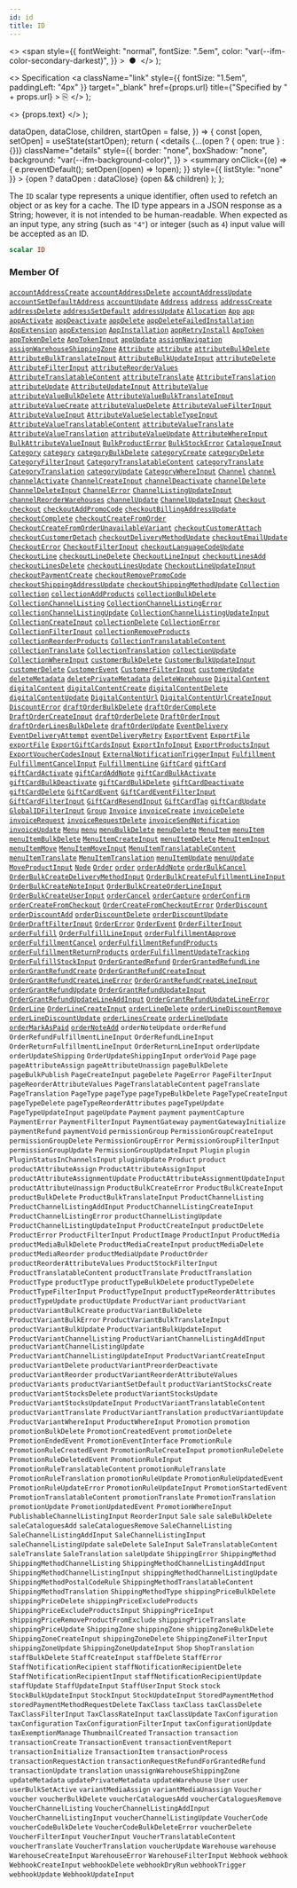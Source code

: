 ```yaml
---
id: id
title: ID
---
```


  <>
    <span
      style={{
        fontWeight: "normal",
        fontSize: ".5em",
        color: "var(--ifm-color-secondary-darkest)",
      }}
    >
      &nbsp;●&nbsp;
    </span>
  </>
);

  <>
    Specification
    <a
      className="link"
      style={{ fontSize: "1.5em", paddingLeft: "4px" }}
      target="\_blank"
      href={props.url}
      title={"Specified by " + props.url}
    >
      ⎘
    </a>
  </>
);

  <>
    <span className={props.class}>{props.text}</span>
  </>
);


  dataOpen,
  dataClose,
  children,
  startOpen = false,
}) => {
  const [open, setOpen] = useState(startOpen);
  return (
    <details
      {...(open ? { open: true } : {})}
      className="details"
      style={{
        border: "none",
        boxShadow: "none",
        background: "var(--ifm-background-color)",
      }}
    >
      <summary
        onClick={(e) => {
          e.preventDefault();
          setOpen((open) => !open);
        }}
        style={{ listStyle: "none" }}
      >
        {open ? dataOpen : dataClose}
      </summary>
      {open && children}
    </details>
  );
};

The `ID` scalar type represents a unique identifier, often used to refetch an object or as key for a cache. The ID type appears in a JSON response as a String; however, it is not intended to be human-readable. When expected as an input type, any string (such as `"4"`) or integer (such as `4`) input value will be accepted as an ID.

```graphql
scalar ID
```

### Member Of

[`accountAddressCreate`](../../../api-reference/users/mutations/account-address-create) <Badge class="badge badge--secondary" text="mutation"/><Bullet />[`accountAddressDelete`](../../../api-reference/users/mutations/account-address-delete) <Badge class="badge badge--secondary" text="mutation"/><Bullet />[`accountAddressUpdate`](../../../api-reference/users/mutations/account-address-update) <Badge class="badge badge--secondary" text="mutation"/><Bullet />[`accountSetDefaultAddress`](../../../api-reference/users/mutations/account-set-default-address) <Badge class="badge badge--secondary" text="mutation"/><Bullet />[`accountUpdate`](../../../api-reference/users/mutations/account-update) <Badge class="badge badge--secondary" text="mutation"/><Bullet />[`Address`](../../../api-reference/users/objects/address) <Badge class="badge badge--secondary" text="object"/><Bullet />[`address`](../../../api-reference/users/queries/address) <Badge class="badge badge--secondary" text="query"/><Bullet />[`addressCreate`](../../../api-reference/users/mutations/address-create) <Badge class="badge badge--secondary" text="mutation"/><Bullet />[`addressDelete`](../../../api-reference/users/mutations/address-delete) <Badge class="badge badge--secondary" text="mutation"/><Bullet />[`addressSetDefault`](../../../api-reference/users/mutations/address-set-default) <Badge class="badge badge--secondary" text="mutation"/><Bullet />[`addressUpdate`](../../../api-reference/users/mutations/address-update) <Badge class="badge badge--secondary" text="mutation"/><Bullet />[`Allocation`](../../../api-reference/products/objects/allocation) <Badge class="badge badge--secondary" text="object"/><Bullet />[`App`](../../../api-reference/apps/objects/app) <Badge class="badge badge--secondary" text="object"/><Bullet />[`app`](../../../api-reference/apps/queries/app) <Badge class="badge badge--secondary" text="query"/><Bullet />[`appActivate`](../../../api-reference/apps/mutations/app-activate) <Badge class="badge badge--secondary" text="mutation"/><Bullet />[`appDeactivate`](../../../api-reference/apps/mutations/app-deactivate) <Badge class="badge badge--secondary" text="mutation"/><Bullet />[`appDelete`](../../../api-reference/apps/mutations/app-delete) <Badge class="badge badge--secondary" text="mutation"/><Bullet />[`appDeleteFailedInstallation`](../../../api-reference/apps/mutations/app-delete-failed-installation) <Badge class="badge badge--secondary" text="mutation"/><Bullet />[`AppExtension`](../../../api-reference/apps/objects/app-extension) <Badge class="badge badge--secondary" text="object"/><Bullet />[`appExtension`](../../../api-reference/apps/queries/app-extension) <Badge class="badge badge--secondary" text="query"/><Bullet />[`AppInstallation`](../../../api-reference/apps/objects/app-installation) <Badge class="badge badge--secondary" text="object"/><Bullet />[`appRetryInstall`](../../../api-reference/apps/mutations/app-retry-install) <Badge class="badge badge--secondary" text="mutation"/><Bullet />[`AppToken`](../../../api-reference/apps/objects/app-token) <Badge class="badge badge--secondary" text="object"/><Bullet />[`appTokenDelete`](../../../api-reference/apps/mutations/app-token-delete) <Badge class="badge badge--secondary" text="mutation"/><Bullet />[`AppTokenInput`](../../../api-reference/apps/inputs/app-token-input) <Badge class="badge badge--secondary" text="input"/><Bullet />[`appUpdate`](../../../api-reference/apps/mutations/app-update) <Badge class="badge badge--secondary" text="mutation"/><Bullet />[`assignNavigation`](../../../api-reference/menu/mutations/assign-navigation) <Badge class="badge badge--secondary" text="mutation"/><Bullet />[`assignWarehouseShippingZone`](../../../api-reference/products/mutations/assign-warehouse-shipping-zone) <Badge class="badge badge--secondary" text="mutation"/><Bullet />[`Attribute`](../../../api-reference/attributes/objects/attribute) <Badge class="badge badge--secondary" text="object"/><Bullet />[`attribute`](../../../api-reference/attributes/queries/attribute) <Badge class="badge badge--secondary" text="query"/><Bullet />[`attributeBulkDelete`](../../../api-reference/attributes/mutations/attribute-bulk-delete) <Badge class="badge badge--secondary" text="mutation"/><Bullet />[`AttributeBulkTranslateInput`](../../../api-reference/attributes/inputs/attribute-bulk-translate-input) <Badge class="badge badge--secondary" text="input"/><Bullet />[`AttributeBulkUpdateInput`](../../../api-reference/attributes/inputs/attribute-bulk-update-input) <Badge class="badge badge--secondary" text="input"/><Bullet />[`attributeDelete`](../../../api-reference/attributes/mutations/attribute-delete) <Badge class="badge badge--secondary" text="mutation"/><Bullet />[`AttributeFilterInput`](../../../api-reference/attributes/inputs/attribute-filter-input) <Badge class="badge badge--secondary" text="input"/><Bullet />[`attributeReorderValues`](../../../api-reference/attributes/mutations/attribute-reorder-values) <Badge class="badge badge--secondary" text="mutation"/><Bullet />[`AttributeTranslatableContent`](../../../api-reference/attributes/objects/attribute-translatable-content) <Badge class="badge badge--secondary" text="object"/><Bullet />[`attributeTranslate`](../../../api-reference/attributes/mutations/attribute-translate) <Badge class="badge badge--secondary" text="mutation"/><Bullet />[`AttributeTranslation`](../../../api-reference/attributes/objects/attribute-translation) <Badge class="badge badge--secondary" text="object"/><Bullet />[`attributeUpdate`](../../../api-reference/attributes/mutations/attribute-update) <Badge class="badge badge--secondary" text="mutation"/><Bullet />[`AttributeUpdateInput`](../../../api-reference/attributes/inputs/attribute-update-input) <Badge class="badge badge--secondary" text="input"/><Bullet />[`AttributeValue`](../../../api-reference/attributes/objects/attribute-value) <Badge class="badge badge--secondary" text="object"/><Bullet />[`attributeValueBulkDelete`](../../../api-reference/attributes/mutations/attribute-value-bulk-delete) <Badge class="badge badge--secondary" text="mutation"/><Bullet />[`AttributeValueBulkTranslateInput`](../../../api-reference/attributes/inputs/attribute-value-bulk-translate-input) <Badge class="badge badge--secondary" text="input"/><Bullet />[`attributeValueCreate`](../../../api-reference/attributes/mutations/attribute-value-create) <Badge class="badge badge--secondary" text="mutation"/><Bullet />[`attributeValueDelete`](../../../api-reference/attributes/mutations/attribute-value-delete) <Badge class="badge badge--secondary" text="mutation"/><Bullet />[`AttributeValueFilterInput`](../../../api-reference/attributes/inputs/attribute-value-filter-input) <Badge class="badge badge--secondary" text="input"/><Bullet />[`AttributeValueInput`](../../../api-reference/attributes/inputs/attribute-value-input) <Badge class="badge badge--secondary" text="input"/><Bullet />[`AttributeValueSelectableTypeInput`](../../../api-reference/attributes/inputs/attribute-value-selectable-type-input) <Badge class="badge badge--secondary" text="input"/><Bullet />[`AttributeValueTranslatableContent`](../../../api-reference/attributes/objects/attribute-value-translatable-content) <Badge class="badge badge--secondary" text="object"/><Bullet />[`attributeValueTranslate`](../../../api-reference/attributes/mutations/attribute-value-translate) <Badge class="badge badge--secondary" text="mutation"/><Bullet />[`AttributeValueTranslation`](../../../api-reference/attributes/objects/attribute-value-translation) <Badge class="badge badge--secondary" text="object"/><Bullet />[`attributeValueUpdate`](../../../api-reference/attributes/mutations/attribute-value-update) <Badge class="badge badge--secondary" text="mutation"/><Bullet />[`AttributeWhereInput`](../../../api-reference/attributes/inputs/attribute-where-input) <Badge class="badge badge--secondary" text="input"/><Bullet />[`BulkAttributeValueInput`](../../../api-reference/products/inputs/bulk-attribute-value-input) <Badge class="badge badge--secondary" text="input"/><Bullet />[`BulkProductError`](../../../api-reference/products/objects/bulk-product-error) <Badge class="badge badge--secondary" text="object"/><Bullet />[`BulkStockError`](../../../api-reference/products/objects/bulk-stock-error) <Badge class="badge badge--secondary" text="object"/><Bullet />[`CatalogueInput`](../../../api-reference/discounts/inputs/catalogue-input) <Badge class="badge badge--secondary" text="input"/><Bullet />[`Category`](../../../api-reference/products/objects/category) <Badge class="badge badge--secondary" text="object"/><Bullet />[`category`](../../../api-reference/products/queries/category) <Badge class="badge badge--secondary" text="query"/><Bullet />[`categoryBulkDelete`](../../../api-reference/products/mutations/category-bulk-delete) <Badge class="badge badge--secondary" text="mutation"/><Bullet />[`categoryCreate`](../../../api-reference/products/mutations/category-create) <Badge class="badge badge--secondary" text="mutation"/><Bullet />[`categoryDelete`](../../../api-reference/products/mutations/category-delete) <Badge class="badge badge--secondary" text="mutation"/><Bullet />[`CategoryFilterInput`](../../../api-reference/products/inputs/category-filter-input) <Badge class="badge badge--secondary" text="input"/><Bullet />[`CategoryTranslatableContent`](../../../api-reference/products/objects/category-translatable-content) <Badge class="badge badge--secondary" text="object"/><Bullet />[`categoryTranslate`](../../../api-reference/products/mutations/category-translate) <Badge class="badge badge--secondary" text="mutation"/><Bullet />[`CategoryTranslation`](../../../api-reference/products/objects/category-translation) <Badge class="badge badge--secondary" text="object"/><Bullet />[`categoryUpdate`](../../../api-reference/products/mutations/category-update) <Badge class="badge badge--secondary" text="mutation"/><Bullet />[`CategoryWhereInput`](../../../api-reference/products/inputs/category-where-input) <Badge class="badge badge--secondary" text="input"/><Bullet />[`Channel`](../../../api-reference/channels/objects/channel) <Badge class="badge badge--secondary" text="object"/><Bullet />[`channel`](../../../api-reference/channels/queries/channel) <Badge class="badge badge--secondary" text="query"/><Bullet />[`channelActivate`](../../../api-reference/channels/mutations/channel-activate) <Badge class="badge badge--secondary" text="mutation"/><Bullet />[`ChannelCreateInput`](../../../api-reference/channels/inputs/channel-create-input) <Badge class="badge badge--secondary" text="input"/><Bullet />[`channelDeactivate`](../../../api-reference/channels/mutations/channel-deactivate) <Badge class="badge badge--secondary" text="mutation"/><Bullet />[`channelDelete`](../../../api-reference/channels/mutations/channel-delete) <Badge class="badge badge--secondary" text="mutation"/><Bullet />[`ChannelDeleteInput`](../../../api-reference/channels/inputs/channel-delete-input) <Badge class="badge badge--secondary" text="input"/><Bullet />[`ChannelError`](../../../api-reference/channels/objects/channel-error) <Badge class="badge badge--secondary" text="object"/><Bullet />[`ChannelListingUpdateInput`](../../../api-reference/products/inputs/channel-listing-update-input) <Badge class="badge badge--secondary" text="input"/><Bullet />[`channelReorderWarehouses`](../../../api-reference/channels/mutations/channel-reorder-warehouses) <Badge class="badge badge--secondary" text="mutation"/><Bullet />[`channelUpdate`](../../../api-reference/channels/mutations/channel-update) <Badge class="badge badge--secondary" text="mutation"/><Bullet />[`ChannelUpdateInput`](../../../api-reference/channels/inputs/channel-update-input) <Badge class="badge badge--secondary" text="input"/><Bullet />[`Checkout`](../../../api-reference/checkout/objects/checkout) <Badge class="badge badge--secondary" text="object"/><Bullet />[`checkout`](../../../api-reference/checkout/queries/checkout) <Badge class="badge badge--secondary" text="query"/><Bullet />[`checkoutAddPromoCode`](../../../api-reference/checkout/mutations/checkout-add-promo-code) <Badge class="badge badge--secondary" text="mutation"/><Bullet />[`checkoutBillingAddressUpdate`](../../../api-reference/checkout/mutations/checkout-billing-address-update) <Badge class="badge badge--secondary" text="mutation"/><Bullet />[`checkoutComplete`](../../../api-reference/checkout/mutations/checkout-complete) <Badge class="badge badge--secondary" text="mutation"/><Bullet />[`checkoutCreateFromOrder`](../../../api-reference/checkout/mutations/checkout-create-from-order) <Badge class="badge badge--secondary" text="mutation"/><Bullet />[`CheckoutCreateFromOrderUnavailableVariant`](../../../api-reference/checkout/objects/checkout-create-from-order-unavailable-variant) <Badge class="badge badge--secondary" text="object"/><Bullet />[`checkoutCustomerAttach`](../../../api-reference/checkout/mutations/checkout-customer-attach) <Badge class="badge badge--secondary" text="mutation"/><Bullet />[`checkoutCustomerDetach`](../../../api-reference/checkout/mutations/checkout-customer-detach) <Badge class="badge badge--secondary" text="mutation"/><Bullet />[`checkoutDeliveryMethodUpdate`](../../../api-reference/checkout/mutations/checkout-delivery-method-update) <Badge class="badge badge--secondary" text="mutation"/><Bullet />[`checkoutEmailUpdate`](../../../api-reference/checkout/mutations/checkout-email-update) <Badge class="badge badge--secondary" text="mutation"/><Bullet />[`CheckoutError`](../../../api-reference/checkout/objects/checkout-error) <Badge class="badge badge--secondary" text="object"/><Bullet />[`CheckoutFilterInput`](../../../api-reference/checkout/inputs/checkout-filter-input) <Badge class="badge badge--secondary" text="input"/><Bullet />[`checkoutLanguageCodeUpdate`](../../../api-reference/checkout/mutations/checkout-language-code-update) <Badge class="badge badge--secondary" text="mutation"/><Bullet />[`CheckoutLine`](../../../api-reference/checkout/objects/checkout-line) <Badge class="badge badge--secondary" text="object"/><Bullet />[`checkoutLineDelete`](../../../api-reference/checkout/mutations/checkout-line-delete) <Badge class="badge badge--secondary" text="mutation"/><Bullet />[`CheckoutLineInput`](../../../api-reference/checkout/inputs/checkout-line-input) <Badge class="badge badge--secondary" text="input"/><Bullet />[`checkoutLinesAdd`](../../../api-reference/checkout/mutations/checkout-lines-add) <Badge class="badge badge--secondary" text="mutation"/><Bullet />[`checkoutLinesDelete`](../../../api-reference/checkout/mutations/checkout-lines-delete) <Badge class="badge badge--secondary" text="mutation"/><Bullet />[`checkoutLinesUpdate`](../../../api-reference/checkout/mutations/checkout-lines-update) <Badge class="badge badge--secondary" text="mutation"/><Bullet />[`CheckoutLineUpdateInput`](../../../api-reference/checkout/inputs/checkout-line-update-input) <Badge class="badge badge--secondary" text="input"/><Bullet />[`checkoutPaymentCreate`](../../../api-reference/checkout/mutations/checkout-payment-create) <Badge class="badge badge--secondary" text="mutation"/><Bullet />[`checkoutRemovePromoCode`](../../../api-reference/checkout/mutations/checkout-remove-promo-code) <Badge class="badge badge--secondary" text="mutation"/><Bullet />[`checkoutShippingAddressUpdate`](../../../api-reference/checkout/mutations/checkout-shipping-address-update) <Badge class="badge badge--secondary" text="mutation"/><Bullet />[`checkoutShippingMethodUpdate`](../../../api-reference/checkout/mutations/checkout-shipping-method-update) <Badge class="badge badge--secondary" text="mutation"/><Bullet />[`Collection`](../../../api-reference/products/objects/collection) <Badge class="badge badge--secondary" text="object"/><Bullet />[`collection`](../../../api-reference/products/queries/collection) <Badge class="badge badge--secondary" text="query"/><Bullet />[`collectionAddProducts`](../../../api-reference/products/mutations/collection-add-products) <Badge class="badge badge--secondary" text="mutation"/><Bullet />[`collectionBulkDelete`](../../../api-reference/products/mutations/collection-bulk-delete) <Badge class="badge badge--secondary" text="mutation"/><Bullet />[`CollectionChannelListing`](../../../api-reference/products/objects/collection-channel-listing) <Badge class="badge badge--secondary" text="object"/><Bullet />[`CollectionChannelListingError`](../../../api-reference/products/objects/collection-channel-listing-error) <Badge class="badge badge--secondary" text="object"/><Bullet />[`collectionChannelListingUpdate`](../../../api-reference/products/mutations/collection-channel-listing-update) <Badge class="badge badge--secondary" text="mutation"/><Bullet />[`CollectionChannelListingUpdateInput`](../../../api-reference/products/inputs/collection-channel-listing-update-input) <Badge class="badge badge--secondary" text="input"/><Bullet />[`CollectionCreateInput`](../../../api-reference/products/inputs/collection-create-input) <Badge class="badge badge--secondary" text="input"/><Bullet />[`collectionDelete`](../../../api-reference/products/mutations/collection-delete) <Badge class="badge badge--secondary" text="mutation"/><Bullet />[`CollectionError`](../../../api-reference/products/objects/collection-error) <Badge class="badge badge--secondary" text="object"/><Bullet />[`CollectionFilterInput`](../../../api-reference/products/inputs/collection-filter-input) <Badge class="badge badge--secondary" text="input"/><Bullet />[`collectionRemoveProducts`](../../../api-reference/products/mutations/collection-remove-products) <Badge class="badge badge--secondary" text="mutation"/><Bullet />[`collectionReorderProducts`](../../../api-reference/products/mutations/collection-reorder-products) <Badge class="badge badge--secondary" text="mutation"/><Bullet />[`CollectionTranslatableContent`](../../../api-reference/products/objects/collection-translatable-content) <Badge class="badge badge--secondary" text="object"/><Bullet />[`collectionTranslate`](../../../api-reference/products/mutations/collection-translate) <Badge class="badge badge--secondary" text="mutation"/><Bullet />[`CollectionTranslation`](../../../api-reference/products/objects/collection-translation) <Badge class="badge badge--secondary" text="object"/><Bullet />[`collectionUpdate`](../../../api-reference/products/mutations/collection-update) <Badge class="badge badge--secondary" text="mutation"/><Bullet />[`CollectionWhereInput`](../../../api-reference/products/inputs/collection-where-input) <Badge class="badge badge--secondary" text="input"/><Bullet />[`customerBulkDelete`](../../../api-reference/users/mutations/customer-bulk-delete) <Badge class="badge badge--secondary" text="mutation"/><Bullet />[`CustomerBulkUpdateInput`](../../../api-reference/users/inputs/customer-bulk-update-input) <Badge class="badge badge--secondary" text="input"/><Bullet />[`customerDelete`](../../../api-reference/users/mutations/customer-delete) <Badge class="badge badge--secondary" text="mutation"/><Bullet />[`CustomerEvent`](../../../api-reference/users/objects/customer-event) <Badge class="badge badge--secondary" text="object"/><Bullet />[`CustomerFilterInput`](../../../api-reference/users/inputs/customer-filter-input) <Badge class="badge badge--secondary" text="input"/><Bullet />[`customerUpdate`](../../../api-reference/users/mutations/customer-update) <Badge class="badge badge--secondary" text="mutation"/><Bullet />[`deleteMetadata`](../../../api-reference/miscellaneous/mutations/delete-metadata) <Badge class="badge badge--secondary" text="mutation"/><Bullet />[`deletePrivateMetadata`](../../../api-reference/miscellaneous/mutations/delete-private-metadata) <Badge class="badge badge--secondary" text="mutation"/><Bullet />[`deleteWarehouse`](../../../api-reference/products/mutations/delete-warehouse) <Badge class="badge badge--secondary" text="mutation"/><Bullet />[`DigitalContent`](../../../api-reference/products/objects/digital-content) <Badge class="badge badge--secondary" text="object"/><Bullet />[`digitalContent`](../../../api-reference/products/queries/digital-content) <Badge class="badge badge--secondary" text="query"/><Bullet />[`digitalContentCreate`](../../../api-reference/products/mutations/digital-content-create) <Badge class="badge badge--secondary" text="mutation"/><Bullet />[`digitalContentDelete`](../../../api-reference/products/mutations/digital-content-delete) <Badge class="badge badge--secondary" text="mutation"/><Bullet />[`digitalContentUpdate`](../../../api-reference/products/mutations/digital-content-update) <Badge class="badge badge--secondary" text="mutation"/><Bullet />[`DigitalContentUrl`](../../../api-reference/products/objects/digital-content-url) <Badge class="badge badge--secondary" text="object"/><Bullet />[`DigitalContentUrlCreateInput`](../../../api-reference/products/inputs/digital-content-url-create-input) <Badge class="badge badge--secondary" text="input"/><Bullet />[`DiscountError`](../../../api-reference/discounts/objects/discount-error) <Badge class="badge badge--secondary" text="object"/><Bullet />[`draftOrderBulkDelete`](../../../api-reference/orders/mutations/draft-order-bulk-delete) <Badge class="badge badge--secondary" text="mutation"/><Bullet />[`draftOrderComplete`](../../../api-reference/orders/mutations/draft-order-complete) <Badge class="badge badge--secondary" text="mutation"/><Bullet />[`DraftOrderCreateInput`](../../../api-reference/orders/inputs/draft-order-create-input) <Badge class="badge badge--secondary" text="input"/><Bullet />[`draftOrderDelete`](../../../api-reference/orders/mutations/draft-order-delete) <Badge class="badge badge--secondary" text="mutation"/><Bullet />[`DraftOrderInput`](../../../api-reference/orders/inputs/draft-order-input) <Badge class="badge badge--secondary" text="input"/><Bullet />[`draftOrderLinesBulkDelete`](../../../api-reference/orders/mutations/draft-order-lines-bulk-delete) <Badge class="badge badge--secondary" text="mutation"/><Bullet />[`draftOrderUpdate`](../../../api-reference/orders/mutations/draft-order-update) <Badge class="badge badge--secondary" text="mutation"/><Bullet />[`EventDelivery`](../../../api-reference/miscellaneous/objects/event-delivery) <Badge class="badge badge--secondary" text="object"/><Bullet />[`EventDeliveryAttempt`](../../../api-reference/webhooks/objects/event-delivery-attempt) <Badge class="badge badge--secondary" text="object"/><Bullet />[`eventDeliveryRetry`](../../../api-reference/webhooks/mutations/event-delivery-retry) <Badge class="badge badge--secondary" text="mutation"/><Bullet />[`ExportEvent`](../../../api-reference/miscellaneous/objects/export-event) <Badge class="badge badge--secondary" text="object"/><Bullet />[`ExportFile`](../../../api-reference/miscellaneous/objects/export-file) <Badge class="badge badge--secondary" text="object"/><Bullet />[`exportFile`](../../../api-reference/miscellaneous/queries/export-file) <Badge class="badge badge--secondary" text="query"/><Bullet />[`ExportGiftCardsInput`](../../../api-reference/gift-cards/inputs/export-gift-cards-input) <Badge class="badge badge--secondary" text="input"/><Bullet />[`ExportInfoInput`](../../../api-reference/products/inputs/export-info-input) <Badge class="badge badge--secondary" text="input"/><Bullet />[`ExportProductsInput`](../../../api-reference/products/inputs/export-products-input) <Badge class="badge badge--secondary" text="input"/><Bullet />[`ExportVoucherCodesInput`](../../../api-reference/discounts/inputs/export-voucher-codes-input) <Badge class="badge badge--secondary" text="input"/><Bullet />[`ExternalNotificationTriggerInput`](../../../api-reference/miscellaneous/inputs/external-notification-trigger-input) <Badge class="badge badge--secondary" text="input"/><Bullet />[`Fulfillment`](../../../api-reference/orders/objects/fulfillment) <Badge class="badge badge--secondary" text="object"/><Bullet />[`FulfillmentCancelInput`](../../../api-reference/orders/inputs/fulfillment-cancel-input) <Badge class="badge badge--secondary" text="input"/><Bullet />[`FulfillmentLine`](../../../api-reference/orders/objects/fulfillment-line) <Badge class="badge badge--secondary" text="object"/><Bullet />[`GiftCard`](../../../api-reference/gift-cards/objects/gift-card) <Badge class="badge badge--secondary" text="object"/><Bullet />[`giftCard`](../../../api-reference/gift-cards/queries/gift-card) <Badge class="badge badge--secondary" text="query"/><Bullet />[`giftCardActivate`](../../../api-reference/gift-cards/mutations/gift-card-activate) <Badge class="badge badge--secondary" text="mutation"/><Bullet />[`giftCardAddNote`](../../../api-reference/gift-cards/mutations/gift-card-add-note) <Badge class="badge badge--secondary" text="mutation"/><Bullet />[`giftCardBulkActivate`](../../../api-reference/gift-cards/mutations/gift-card-bulk-activate) <Badge class="badge badge--secondary" text="mutation"/><Bullet />[`giftCardBulkDeactivate`](../../../api-reference/gift-cards/mutations/gift-card-bulk-deactivate) <Badge class="badge badge--secondary" text="mutation"/><Bullet />[`giftCardBulkDelete`](../../../api-reference/gift-cards/mutations/gift-card-bulk-delete) <Badge class="badge badge--secondary" text="mutation"/><Bullet />[`giftCardDeactivate`](../../../api-reference/gift-cards/mutations/gift-card-deactivate) <Badge class="badge badge--secondary" text="mutation"/><Bullet />[`giftCardDelete`](../../../api-reference/gift-cards/mutations/gift-card-delete) <Badge class="badge badge--secondary" text="mutation"/><Bullet />[`GiftCardEvent`](../../../api-reference/gift-cards/objects/gift-card-event) <Badge class="badge badge--secondary" text="object"/><Bullet />[`GiftCardEventFilterInput`](../../../api-reference/gift-cards/inputs/gift-card-event-filter-input) <Badge class="badge badge--secondary" text="input"/><Bullet />[`GiftCardFilterInput`](../../../api-reference/gift-cards/inputs/gift-card-filter-input) <Badge class="badge badge--secondary" text="input"/><Bullet />[`GiftCardResendInput`](../../../api-reference/gift-cards/inputs/gift-card-resend-input) <Badge class="badge badge--secondary" text="input"/><Bullet />[`GiftCardTag`](../../../api-reference/gift-cards/objects/gift-card-tag) <Badge class="badge badge--secondary" text="object"/><Bullet />[`giftCardUpdate`](../../../api-reference/gift-cards/mutations/gift-card-update) <Badge class="badge badge--secondary" text="mutation"/><Bullet />[`GlobalIDFilterInput`](../../../api-reference/miscellaneous/inputs/global-idfilter-input) <Badge class="badge badge--secondary" text="input"/><Bullet />[`Group`](../../../api-reference/users/objects/group) <Badge class="badge badge--secondary" text="object"/><Bullet />[`Invoice`](../../../api-reference/orders/objects/invoice) <Badge class="badge badge--secondary" text="object"/><Bullet />[`invoiceCreate`](../../../api-reference/orders/mutations/invoice-create) <Badge class="badge badge--secondary" text="mutation"/><Bullet />[`invoiceDelete`](../../../api-reference/orders/mutations/invoice-delete) <Badge class="badge badge--secondary" text="mutation"/><Bullet />[`invoiceRequest`](../../../api-reference/orders/mutations/invoice-request) <Badge class="badge badge--secondary" text="mutation"/><Bullet />[`invoiceRequestDelete`](../../../api-reference/orders/mutations/invoice-request-delete) <Badge class="badge badge--secondary" text="mutation"/><Bullet />[`invoiceSendNotification`](../../../api-reference/orders/mutations/invoice-send-notification) <Badge class="badge badge--secondary" text="mutation"/><Bullet />[`invoiceUpdate`](../../../api-reference/orders/mutations/invoice-update) <Badge class="badge badge--secondary" text="mutation"/><Bullet />[`Menu`](../../../api-reference/menu/objects/menu) <Badge class="badge badge--secondary" text="object"/><Bullet />[`menu`](../../../api-reference/menu/queries/menu) <Badge class="badge badge--secondary" text="query"/><Bullet />[`menuBulkDelete`](../../../api-reference/menu/mutations/menu-bulk-delete) <Badge class="badge badge--secondary" text="mutation"/><Bullet />[`menuDelete`](../../../api-reference/menu/mutations/menu-delete) <Badge class="badge badge--secondary" text="mutation"/><Bullet />[`MenuItem`](../../../api-reference/menu/objects/menu-item) <Badge class="badge badge--secondary" text="object"/><Bullet />[`menuItem`](../../../api-reference/menu/queries/menu-item) <Badge class="badge badge--secondary" text="query"/><Bullet />[`menuItemBulkDelete`](../../../api-reference/menu/mutations/menu-item-bulk-delete) <Badge class="badge badge--secondary" text="mutation"/><Bullet />[`MenuItemCreateInput`](../../../api-reference/miscellaneous/inputs/menu-item-create-input) <Badge class="badge badge--secondary" text="input"/><Bullet />[`menuItemDelete`](../../../api-reference/menu/mutations/menu-item-delete) <Badge class="badge badge--secondary" text="mutation"/><Bullet />[`MenuItemInput`](../../../api-reference/miscellaneous/inputs/menu-item-input) <Badge class="badge badge--secondary" text="input"/><Bullet />[`menuItemMove`](../../../api-reference/menu/mutations/menu-item-move) <Badge class="badge badge--secondary" text="mutation"/><Bullet />[`MenuItemMoveInput`](../../../api-reference/miscellaneous/inputs/menu-item-move-input) <Badge class="badge badge--secondary" text="input"/><Bullet />[`MenuItemTranslatableContent`](../../../api-reference/menu/objects/menu-item-translatable-content) <Badge class="badge badge--secondary" text="object"/><Bullet />[`menuItemTranslate`](../../../api-reference/menu/mutations/menu-item-translate) <Badge class="badge badge--secondary" text="mutation"/><Bullet />[`MenuItemTranslation`](../../../api-reference/menu/objects/menu-item-translation) <Badge class="badge badge--secondary" text="object"/><Bullet />[`menuItemUpdate`](../../../api-reference/menu/mutations/menu-item-update) <Badge class="badge badge--secondary" text="mutation"/><Bullet />[`menuUpdate`](../../../api-reference/menu/mutations/menu-update) <Badge class="badge badge--secondary" text="mutation"/><Bullet />[`MoveProductInput`](../../../api-reference/products/inputs/move-product-input) <Badge class="badge badge--secondary" text="input"/><Bullet />[`Node`](../../../api-reference/miscellaneous/interfaces/node) <Badge class="badge badge--secondary" text="interface"/><Bullet />[`Order`](../../../api-reference/orders/objects/order) <Badge class="badge badge--secondary" text="object"/><Bullet />[`order`](../../../api-reference/orders/queries/order) <Badge class="badge badge--secondary" text="query"/><Bullet />[`orderAddNote`](../../../api-reference/orders/mutations/order-add-note) <Badge class="badge badge--secondary" text="mutation"/><Bullet />[`orderBulkCancel`](../../../api-reference/orders/mutations/order-bulk-cancel) <Badge class="badge badge--secondary" text="mutation"/><Bullet />[`OrderBulkCreateDeliveryMethodInput`](../../../api-reference/orders/inputs/order-bulk-create-delivery-method-input) <Badge class="badge badge--secondary" text="input"/><Bullet />[`OrderBulkCreateFulfillmentLineInput`](../../../api-reference/orders/inputs/order-bulk-create-fulfillment-line-input) <Badge class="badge badge--secondary" text="input"/><Bullet />[`OrderBulkCreateNoteInput`](../../../api-reference/orders/inputs/order-bulk-create-note-input) <Badge class="badge badge--secondary" text="input"/><Bullet />[`OrderBulkCreateOrderLineInput`](../../../api-reference/orders/inputs/order-bulk-create-order-line-input) <Badge class="badge badge--secondary" text="input"/><Bullet />[`OrderBulkCreateUserInput`](../../../api-reference/orders/inputs/order-bulk-create-user-input) <Badge class="badge badge--secondary" text="input"/><Bullet />[`orderCancel`](../../../api-reference/orders/mutations/order-cancel) <Badge class="badge badge--secondary" text="mutation"/><Bullet />[`orderCapture`](../../../api-reference/orders/mutations/order-capture) <Badge class="badge badge--secondary" text="mutation"/><Bullet />[`orderConfirm`](../../../api-reference/orders/mutations/order-confirm) <Badge class="badge badge--secondary" text="mutation"/><Bullet />[`orderCreateFromCheckout`](../../../api-reference/orders/mutations/order-create-from-checkout) <Badge class="badge badge--secondary" text="mutation"/><Bullet />[`OrderCreateFromCheckoutError`](../../../api-reference/orders/objects/order-create-from-checkout-error) <Badge class="badge badge--secondary" text="object"/><Bullet />[`OrderDiscount`](../../../api-reference/discounts/objects/order-discount) <Badge class="badge badge--secondary" text="object"/><Bullet />[`orderDiscountAdd`](../../../api-reference/orders/mutations/order-discount-add) <Badge class="badge badge--secondary" text="mutation"/><Bullet />[`orderDiscountDelete`](../../../api-reference/orders/mutations/order-discount-delete) <Badge class="badge badge--secondary" text="mutation"/><Bullet />[`orderDiscountUpdate`](../../../api-reference/orders/mutations/order-discount-update) <Badge class="badge badge--secondary" text="mutation"/><Bullet />[`OrderDraftFilterInput`](../../../api-reference/orders/inputs/order-draft-filter-input) <Badge class="badge badge--secondary" text="input"/><Bullet />[`OrderError`](../../../api-reference/orders/objects/order-error) <Badge class="badge badge--secondary" text="object"/><Bullet />[`OrderEvent`](../../../api-reference/orders/objects/order-event) <Badge class="badge badge--secondary" text="object"/><Bullet />[`OrderFilterInput`](../../../api-reference/orders/inputs/order-filter-input) <Badge class="badge badge--secondary" text="input"/><Bullet />[`orderFulfill`](../../../api-reference/orders/mutations/order-fulfill) <Badge class="badge badge--secondary" text="mutation"/><Bullet />[`OrderFulfillLineInput`](../../../api-reference/orders/inputs/order-fulfill-line-input) <Badge class="badge badge--secondary" text="input"/><Bullet />[`orderFulfillmentApprove`](../../../api-reference/orders/mutations/order-fulfillment-approve) <Badge class="badge badge--secondary" text="mutation"/><Bullet />[`orderFulfillmentCancel`](../../../api-reference/orders/mutations/order-fulfillment-cancel) <Badge class="badge badge--secondary" text="mutation"/><Bullet />[`orderFulfillmentRefundProducts`](../../../api-reference/orders/mutations/order-fulfillment-refund-products) <Badge class="badge badge--secondary" text="mutation"/><Bullet />[`orderFulfillmentReturnProducts`](../../../api-reference/orders/mutations/order-fulfillment-return-products) <Badge class="badge badge--secondary" text="mutation"/><Bullet />[`orderFulfillmentUpdateTracking`](../../../api-reference/orders/mutations/order-fulfillment-update-tracking) <Badge class="badge badge--secondary" text="mutation"/><Bullet />[`OrderFulfillStockInput`](../../../api-reference/orders/inputs/order-fulfill-stock-input) <Badge class="badge badge--secondary" text="input"/><Bullet />[`OrderGrantedRefund`](../../../api-reference/orders/objects/order-granted-refund) <Badge class="badge badge--secondary" text="object"/><Bullet />[`OrderGrantedRefundLine`](../../../api-reference/miscellaneous/objects/order-granted-refund-line) <Badge class="badge badge--secondary" text="object"/><Bullet />[`orderGrantRefundCreate`](../../../api-reference/orders/mutations/order-grant-refund-create) <Badge class="badge badge--secondary" text="mutation"/><Bullet />[`OrderGrantRefundCreateInput`](../../../api-reference/orders/inputs/order-grant-refund-create-input) <Badge class="badge badge--secondary" text="input"/><Bullet />[`OrderGrantRefundCreateLineError`](../../../api-reference/miscellaneous/objects/order-grant-refund-create-line-error) <Badge class="badge badge--secondary" text="object"/><Bullet />[`OrderGrantRefundCreateLineInput`](../../../api-reference/orders/inputs/order-grant-refund-create-line-input) <Badge class="badge badge--secondary" text="input"/><Bullet />[`orderGrantRefundUpdate`](../../../api-reference/orders/mutations/order-grant-refund-update) <Badge class="badge badge--secondary" text="mutation"/><Bullet />[`OrderGrantRefundUpdateInput`](../../../api-reference/orders/inputs/order-grant-refund-update-input) <Badge class="badge badge--secondary" text="input"/><Bullet />[`OrderGrantRefundUpdateLineAddInput`](../../../api-reference/orders/inputs/order-grant-refund-update-line-add-input) <Badge class="badge badge--secondary" text="input"/><Bullet />[`OrderGrantRefundUpdateLineError`](../../../api-reference/miscellaneous/objects/order-grant-refund-update-line-error) <Badge class="badge badge--secondary" text="object"/><Bullet />[`OrderLine`](../../../api-reference/orders/objects/order-line) <Badge class="badge badge--secondary" text="object"/><Bullet />[`OrderLineCreateInput`](../../../api-reference/orders/inputs/order-line-create-input) <Badge class="badge badge--secondary" text="input"/><Bullet />[`orderLineDelete`](../../../api-reference/orders/mutations/order-line-delete) <Badge class="badge badge--secondary" text="mutation"/><Bullet />[`orderLineDiscountRemove`](../../../api-reference/orders/mutations/order-line-discount-remove) <Badge class="badge badge--secondary" text="mutation"/><Bullet />[`orderLineDiscountUpdate`](../../../api-reference/orders/mutations/order-line-discount-update) <Badge class="badge badge--secondary" text="mutation"/><Bullet />[`orderLinesCreate`](../../../api-reference/orders/mutations/order-lines-create) <Badge class="badge badge--secondary" text="mutation"/><Bullet />[`orderLineUpdate`](../../../api-reference/orders/mutations/order-line-update) <Badge class="badge badge--secondary" text="mutation"/><Bullet />[`orderMarkAsPaid`](../../../api-reference/orders/mutations/order-mark-as-paid) <Badge class="badge badge--secondary" text="mutation"/><Bullet />[`orderNoteAdd`](../../../api-reference/orders/mutations/order-note-add) <Badge class="badge badge--secondary" text="mutation"/><Bullet />[`orderNoteUpdate`](../../../api-reference/orders/mutations/order-note-update) <Badge class="badge badge--secondary" text="mutation"/><Bullet />[`orderRefund`](../../../api-reference/orders/mutations/order-refund) <Badge class="badge badge--secondary" text="mutation"/><Bullet />[`OrderRefundFulfillmentLineInput`](../../../api-reference/orders/inputs/order-refund-fulfillment-line-input) <Badge class="badge badge--secondary" text="input"/><Bullet />[`OrderRefundLineInput`](../../../api-reference/orders/inputs/order-refund-line-input) <Badge class="badge badge--secondary" text="input"/><Bullet />[`OrderReturnFulfillmentLineInput`](../../../api-reference/orders/inputs/order-return-fulfillment-line-input) <Badge class="badge badge--secondary" text="input"/><Bullet />[`OrderReturnLineInput`](../../../api-reference/orders/inputs/order-return-line-input) <Badge class="badge badge--secondary" text="input"/><Bullet />[`orderUpdate`](../../../api-reference/orders/mutations/order-update) <Badge class="badge badge--secondary" text="mutation"/><Bullet />[`orderUpdateShipping`](../../../api-reference/orders/mutations/order-update-shipping) <Badge class="badge badge--secondary" text="mutation"/><Bullet />[`OrderUpdateShippingInput`](../../../api-reference/orders/inputs/order-update-shipping-input) <Badge class="badge badge--secondary" text="input"/><Bullet />[`orderVoid`](../../../api-reference/orders/mutations/order-void) <Badge class="badge badge--secondary" text="mutation"/><Bullet />[`Page`](../../../api-reference/pages/objects/page) <Badge class="badge badge--secondary" text="object"/><Bullet />[`page`](../../../api-reference/pages/queries/page) <Badge class="badge badge--secondary" text="query"/><Bullet />[`pageAttributeAssign`](../../../api-reference/pages/mutations/page-attribute-assign) <Badge class="badge badge--secondary" text="mutation"/><Bullet />[`pageAttributeUnassign`](../../../api-reference/pages/mutations/page-attribute-unassign) <Badge class="badge badge--secondary" text="mutation"/><Bullet />[`pageBulkDelete`](../../../api-reference/pages/mutations/page-bulk-delete) <Badge class="badge badge--secondary" text="mutation"/><Bullet />[`pageBulkPublish`](../../../api-reference/pages/mutations/page-bulk-publish) <Badge class="badge badge--secondary" text="mutation"/><Bullet />[`PageCreateInput`](../../../api-reference/pages/inputs/page-create-input) <Badge class="badge badge--secondary" text="input"/><Bullet />[`pageDelete`](../../../api-reference/pages/mutations/page-delete) <Badge class="badge badge--secondary" text="mutation"/><Bullet />[`PageError`](../../../api-reference/pages/objects/page-error) <Badge class="badge badge--secondary" text="object"/><Bullet />[`PageFilterInput`](../../../api-reference/pages/inputs/page-filter-input) <Badge class="badge badge--secondary" text="input"/><Bullet />[`pageReorderAttributeValues`](../../../api-reference/pages/mutations/page-reorder-attribute-values) <Badge class="badge badge--secondary" text="mutation"/><Bullet />[`PageTranslatableContent`](../../../api-reference/pages/objects/page-translatable-content) <Badge class="badge badge--secondary" text="object"/><Bullet />[`pageTranslate`](../../../api-reference/pages/mutations/page-translate) <Badge class="badge badge--secondary" text="mutation"/><Bullet />[`PageTranslation`](../../../api-reference/pages/objects/page-translation) <Badge class="badge badge--secondary" text="object"/><Bullet />[`PageType`](../../../api-reference/pages/objects/page-type) <Badge class="badge badge--secondary" text="object"/><Bullet />[`pageType`](../../../api-reference/pages/queries/page-type) <Badge class="badge badge--secondary" text="query"/><Bullet />[`pageTypeBulkDelete`](../../../api-reference/pages/mutations/page-type-bulk-delete) <Badge class="badge badge--secondary" text="mutation"/><Bullet />[`PageTypeCreateInput`](../../../api-reference/pages/inputs/page-type-create-input) <Badge class="badge badge--secondary" text="input"/><Bullet />[`pageTypeDelete`](../../../api-reference/pages/mutations/page-type-delete) <Badge class="badge badge--secondary" text="mutation"/><Bullet />[`pageTypeReorderAttributes`](../../../api-reference/pages/mutations/page-type-reorder-attributes) <Badge class="badge badge--secondary" text="mutation"/><Bullet />[`pageTypeUpdate`](../../../api-reference/pages/mutations/page-type-update) <Badge class="badge badge--secondary" text="mutation"/><Bullet />[`PageTypeUpdateInput`](../../../api-reference/pages/inputs/page-type-update-input) <Badge class="badge badge--secondary" text="input"/><Bullet />[`pageUpdate`](../../../api-reference/pages/mutations/page-update) <Badge class="badge badge--secondary" text="mutation"/><Bullet />[`Payment`](../../../api-reference/payments/objects/payment) <Badge class="badge badge--secondary" text="object"/><Bullet />[`payment`](../../../api-reference/payments/queries/payment) <Badge class="badge badge--secondary" text="query"/><Bullet />[`paymentCapture`](../../../api-reference/payments/mutations/payment-capture) <Badge class="badge badge--secondary" text="mutation"/><Bullet />[`PaymentError`](../../../api-reference/payments/objects/payment-error) <Badge class="badge badge--secondary" text="object"/><Bullet />[`PaymentFilterInput`](../../../api-reference/payments/inputs/payment-filter-input) <Badge class="badge badge--secondary" text="input"/><Bullet />[`PaymentGateway`](../../../api-reference/payments/objects/payment-gateway) <Badge class="badge badge--secondary" text="object"/><Bullet />[`paymentGatewayInitialize`](../../../api-reference/payments/mutations/payment-gateway-initialize) <Badge class="badge badge--secondary" text="mutation"/><Bullet />[`paymentRefund`](../../../api-reference/payments/mutations/payment-refund) <Badge class="badge badge--secondary" text="mutation"/><Bullet />[`paymentVoid`](../../../api-reference/payments/mutations/payment-void) <Badge class="badge badge--secondary" text="mutation"/><Bullet />[`permissionGroup`](../../../api-reference/users/queries/permission-group) <Badge class="badge badge--secondary" text="query"/><Bullet />[`PermissionGroupCreateInput`](../../../api-reference/users/inputs/permission-group-create-input) <Badge class="badge badge--secondary" text="input"/><Bullet />[`permissionGroupDelete`](../../../api-reference/users/mutations/permission-group-delete) <Badge class="badge badge--secondary" text="mutation"/><Bullet />[`PermissionGroupError`](../../../api-reference/users/objects/permission-group-error) <Badge class="badge badge--secondary" text="object"/><Bullet />[`PermissionGroupFilterInput`](../../../api-reference/users/inputs/permission-group-filter-input) <Badge class="badge badge--secondary" text="input"/><Bullet />[`permissionGroupUpdate`](../../../api-reference/users/mutations/permission-group-update) <Badge class="badge badge--secondary" text="mutation"/><Bullet />[`PermissionGroupUpdateInput`](../../../api-reference/users/inputs/permission-group-update-input) <Badge class="badge badge--secondary" text="input"/><Bullet />[`Plugin`](../../../api-reference/miscellaneous/objects/plugin) <Badge class="badge badge--secondary" text="object"/><Bullet />[`plugin`](../../../api-reference/miscellaneous/queries/plugin) <Badge class="badge badge--secondary" text="query"/><Bullet />[`PluginStatusInChannelsInput`](../../../api-reference/miscellaneous/inputs/plugin-status-in-channels-input) <Badge class="badge badge--secondary" text="input"/><Bullet />[`pluginUpdate`](../../../api-reference/miscellaneous/mutations/plugin-update) <Badge class="badge badge--secondary" text="mutation"/><Bullet />[`Product`](../../../api-reference/products/objects/product) <Badge class="badge badge--secondary" text="object"/><Bullet />[`product`](../../../api-reference/products/queries/product) <Badge class="badge badge--secondary" text="query"/><Bullet />[`productAttributeAssign`](../../../api-reference/products/mutations/product-attribute-assign) <Badge class="badge badge--secondary" text="mutation"/><Bullet />[`ProductAttributeAssignInput`](../../../api-reference/products/inputs/product-attribute-assign-input) <Badge class="badge badge--secondary" text="input"/><Bullet />[`productAttributeAssignmentUpdate`](../../../api-reference/products/mutations/product-attribute-assignment-update) <Badge class="badge badge--secondary" text="mutation"/><Bullet />[`ProductAttributeAssignmentUpdateInput`](../../../api-reference/products/inputs/product-attribute-assignment-update-input) <Badge class="badge badge--secondary" text="input"/><Bullet />[`productAttributeUnassign`](../../../api-reference/products/mutations/product-attribute-unassign) <Badge class="badge badge--secondary" text="mutation"/><Bullet />[`ProductBulkCreateError`](../../../api-reference/products/objects/product-bulk-create-error) <Badge class="badge badge--secondary" text="object"/><Bullet />[`ProductBulkCreateInput`](../../../api-reference/products/inputs/product-bulk-create-input) <Badge class="badge badge--secondary" text="input"/><Bullet />[`productBulkDelete`](../../../api-reference/products/mutations/product-bulk-delete) <Badge class="badge badge--secondary" text="mutation"/><Bullet />[`ProductBulkTranslateInput`](../../../api-reference/products/inputs/product-bulk-translate-input) <Badge class="badge badge--secondary" text="input"/><Bullet />[`ProductChannelListing`](../../../api-reference/products/objects/product-channel-listing) <Badge class="badge badge--secondary" text="object"/><Bullet />[`ProductChannelListingAddInput`](../../../api-reference/products/inputs/product-channel-listing-add-input) <Badge class="badge badge--secondary" text="input"/><Bullet />[`ProductChannelListingCreateInput`](../../../api-reference/products/inputs/product-channel-listing-create-input) <Badge class="badge badge--secondary" text="input"/><Bullet />[`ProductChannelListingError`](../../../api-reference/products/objects/product-channel-listing-error) <Badge class="badge badge--secondary" text="object"/><Bullet />[`productChannelListingUpdate`](../../../api-reference/products/mutations/product-channel-listing-update) <Badge class="badge badge--secondary" text="mutation"/><Bullet />[`ProductChannelListingUpdateInput`](../../../api-reference/products/inputs/product-channel-listing-update-input) <Badge class="badge badge--secondary" text="input"/><Bullet />[`ProductCreateInput`](../../../api-reference/products/inputs/product-create-input) <Badge class="badge badge--secondary" text="input"/><Bullet />[`productDelete`](../../../api-reference/products/mutations/product-delete) <Badge class="badge badge--secondary" text="mutation"/><Bullet />[`ProductError`](../../../api-reference/products/objects/product-error) <Badge class="badge badge--secondary" text="object"/><Bullet />[`ProductFilterInput`](../../../api-reference/products/inputs/product-filter-input) <Badge class="badge badge--secondary" text="input"/><Bullet />[`ProductImage`](../../../api-reference/products/objects/product-image) <Badge class="badge badge--secondary" text="object"/><Bullet />[`ProductInput`](../../../api-reference/products/inputs/product-input) <Badge class="badge badge--secondary" text="input"/><Bullet />[`ProductMedia`](../../../api-reference/products/objects/product-media) <Badge class="badge badge--secondary" text="object"/><Bullet />[`productMediaBulkDelete`](../../../api-reference/products/mutations/product-media-bulk-delete) <Badge class="badge badge--secondary" text="mutation"/><Bullet />[`ProductMediaCreateInput`](../../../api-reference/products/inputs/product-media-create-input) <Badge class="badge badge--secondary" text="input"/><Bullet />[`productMediaDelete`](../../../api-reference/products/mutations/product-media-delete) <Badge class="badge badge--secondary" text="mutation"/><Bullet />[`productMediaReorder`](../../../api-reference/products/mutations/product-media-reorder) <Badge class="badge badge--secondary" text="mutation"/><Bullet />[`productMediaUpdate`](../../../api-reference/products/mutations/product-media-update) <Badge class="badge badge--secondary" text="mutation"/><Bullet />[`ProductOrder`](../../../api-reference/products/inputs/product-order) <Badge class="badge badge--secondary" text="input"/><Bullet />[`productReorderAttributeValues`](../../../api-reference/products/mutations/product-reorder-attribute-values) <Badge class="badge badge--secondary" text="mutation"/><Bullet />[`ProductStockFilterInput`](../../../api-reference/products/inputs/product-stock-filter-input) <Badge class="badge badge--secondary" text="input"/><Bullet />[`ProductTranslatableContent`](../../../api-reference/products/objects/product-translatable-content) <Badge class="badge badge--secondary" text="object"/><Bullet />[`productTranslate`](../../../api-reference/products/mutations/product-translate) <Badge class="badge badge--secondary" text="mutation"/><Bullet />[`ProductTranslation`](../../../api-reference/products/objects/product-translation) <Badge class="badge badge--secondary" text="object"/><Bullet />[`ProductType`](../../../api-reference/products/objects/product-type) <Badge class="badge badge--secondary" text="object"/><Bullet />[`productType`](../../../api-reference/products/queries/product-type) <Badge class="badge badge--secondary" text="query"/><Bullet />[`productTypeBulkDelete`](../../../api-reference/products/mutations/product-type-bulk-delete) <Badge class="badge badge--secondary" text="mutation"/><Bullet />[`productTypeDelete`](../../../api-reference/products/mutations/product-type-delete) <Badge class="badge badge--secondary" text="mutation"/><Bullet />[`ProductTypeFilterInput`](../../../api-reference/products/inputs/product-type-filter-input) <Badge class="badge badge--secondary" text="input"/><Bullet />[`ProductTypeInput`](../../../api-reference/products/inputs/product-type-input) <Badge class="badge badge--secondary" text="input"/><Bullet />[`productTypeReorderAttributes`](../../../api-reference/products/mutations/product-type-reorder-attributes) <Badge class="badge badge--secondary" text="mutation"/><Bullet />[`productTypeUpdate`](../../../api-reference/products/mutations/product-type-update) <Badge class="badge badge--secondary" text="mutation"/><Bullet />[`productUpdate`](../../../api-reference/products/mutations/product-update) <Badge class="badge badge--secondary" text="mutation"/><Bullet />[`ProductVariant`](../../../api-reference/products/objects/product-variant) <Badge class="badge badge--secondary" text="object"/><Bullet />[`productVariant`](../../../api-reference/products/queries/product-variant) <Badge class="badge badge--secondary" text="query"/><Bullet />[`productVariantBulkCreate`](../../../api-reference/products/mutations/product-variant-bulk-create) <Badge class="badge badge--secondary" text="mutation"/><Bullet />[`productVariantBulkDelete`](../../../api-reference/products/mutations/product-variant-bulk-delete) <Badge class="badge badge--secondary" text="mutation"/><Bullet />[`ProductVariantBulkError`](../../../api-reference/products/objects/product-variant-bulk-error) <Badge class="badge badge--secondary" text="object"/><Bullet />[`ProductVariantBulkTranslateInput`](../../../api-reference/products/inputs/product-variant-bulk-translate-input) <Badge class="badge badge--secondary" text="input"/><Bullet />[`productVariantBulkUpdate`](../../../api-reference/products/mutations/product-variant-bulk-update) <Badge class="badge badge--secondary" text="mutation"/><Bullet />[`ProductVariantBulkUpdateInput`](../../../api-reference/products/inputs/product-variant-bulk-update-input) <Badge class="badge badge--secondary" text="input"/><Bullet />[`ProductVariantChannelListing`](../../../api-reference/products/objects/product-variant-channel-listing) <Badge class="badge badge--secondary" text="object"/><Bullet />[`ProductVariantChannelListingAddInput`](../../../api-reference/products/inputs/product-variant-channel-listing-add-input) <Badge class="badge badge--secondary" text="input"/><Bullet />[`productVariantChannelListingUpdate`](../../../api-reference/products/mutations/product-variant-channel-listing-update) <Badge class="badge badge--secondary" text="mutation"/><Bullet />[`ProductVariantChannelListingUpdateInput`](../../../api-reference/products/inputs/product-variant-channel-listing-update-input) <Badge class="badge badge--secondary" text="input"/><Bullet />[`ProductVariantCreateInput`](../../../api-reference/products/inputs/product-variant-create-input) <Badge class="badge badge--secondary" text="input"/><Bullet />[`productVariantDelete`](../../../api-reference/products/mutations/product-variant-delete) <Badge class="badge badge--secondary" text="mutation"/><Bullet />[`productVariantPreorderDeactivate`](../../../api-reference/products/mutations/product-variant-preorder-deactivate) <Badge class="badge badge--secondary" text="mutation"/><Bullet />[`productVariantReorder`](../../../api-reference/products/mutations/product-variant-reorder) <Badge class="badge badge--secondary" text="mutation"/><Bullet />[`productVariantReorderAttributeValues`](../../../api-reference/products/mutations/product-variant-reorder-attribute-values) <Badge class="badge badge--secondary" text="mutation"/><Bullet />[`productVariants`](../../../api-reference/products/queries/product-variants) <Badge class="badge badge--secondary" text="query"/><Bullet />[`productVariantSetDefault`](../../../api-reference/products/mutations/product-variant-set-default) <Badge class="badge badge--secondary" text="mutation"/><Bullet />[`productVariantStocksCreate`](../../../api-reference/products/mutations/product-variant-stocks-create) <Badge class="badge badge--secondary" text="mutation"/><Bullet />[`productVariantStocksDelete`](../../../api-reference/products/mutations/product-variant-stocks-delete) <Badge class="badge badge--secondary" text="mutation"/><Bullet />[`productVariantStocksUpdate`](../../../api-reference/products/mutations/product-variant-stocks-update) <Badge class="badge badge--secondary" text="mutation"/><Bullet />[`ProductVariantStocksUpdateInput`](../../../api-reference/products/inputs/product-variant-stocks-update-input) <Badge class="badge badge--secondary" text="input"/><Bullet />[`ProductVariantTranslatableContent`](../../../api-reference/products/objects/product-variant-translatable-content) <Badge class="badge badge--secondary" text="object"/><Bullet />[`productVariantTranslate`](../../../api-reference/products/mutations/product-variant-translate) <Badge class="badge badge--secondary" text="mutation"/><Bullet />[`ProductVariantTranslation`](../../../api-reference/products/objects/product-variant-translation) <Badge class="badge badge--secondary" text="object"/><Bullet />[`productVariantUpdate`](../../../api-reference/products/mutations/product-variant-update) <Badge class="badge badge--secondary" text="mutation"/><Bullet />[`ProductVariantWhereInput`](../../../api-reference/products/inputs/product-variant-where-input) <Badge class="badge badge--secondary" text="input"/><Bullet />[`ProductWhereInput`](../../../api-reference/products/inputs/product-where-input) <Badge class="badge badge--secondary" text="input"/><Bullet />[`Promotion`](../../../api-reference/discounts/objects/promotion) <Badge class="badge badge--secondary" text="object"/><Bullet />[`promotion`](../../../api-reference/discounts/queries/promotion) <Badge class="badge badge--secondary" text="query"/><Bullet />[`promotionBulkDelete`](../../../api-reference/discounts/mutations/promotion-bulk-delete) <Badge class="badge badge--secondary" text="mutation"/><Bullet />[`PromotionCreatedEvent`](../../../api-reference/discounts/objects/promotion-created-event) <Badge class="badge badge--secondary" text="object"/><Bullet />[`promotionDelete`](../../../api-reference/discounts/mutations/promotion-delete) <Badge class="badge badge--secondary" text="mutation"/><Bullet />[`PromotionEndedEvent`](../../../api-reference/discounts/objects/promotion-ended-event) <Badge class="badge badge--secondary" text="object"/><Bullet />[`PromotionEventInterface`](../../../api-reference/miscellaneous/interfaces/promotion-event-interface) <Badge class="badge badge--secondary" text="interface"/><Bullet />[`PromotionRule`](../../../api-reference/discounts/objects/promotion-rule) <Badge class="badge badge--secondary" text="object"/><Bullet />[`PromotionRuleCreatedEvent`](../../../api-reference/discounts/objects/promotion-rule-created-event) <Badge class="badge badge--secondary" text="object"/><Bullet />[`PromotionRuleCreateInput`](../../../api-reference/miscellaneous/inputs/promotion-rule-create-input) <Badge class="badge badge--secondary" text="input"/><Bullet />[`promotionRuleDelete`](../../../api-reference/discounts/mutations/promotion-rule-delete) <Badge class="badge badge--secondary" text="mutation"/><Bullet />[`PromotionRuleDeletedEvent`](../../../api-reference/discounts/objects/promotion-rule-deleted-event) <Badge class="badge badge--secondary" text="object"/><Bullet />[`PromotionRuleInput`](../../../api-reference/discounts/inputs/promotion-rule-input) <Badge class="badge badge--secondary" text="input"/><Bullet />[`PromotionRuleTranslatableContent`](../../../api-reference/discounts/objects/promotion-rule-translatable-content) <Badge class="badge badge--secondary" text="object"/><Bullet />[`promotionRuleTranslate`](../../../api-reference/discounts/mutations/promotion-rule-translate) <Badge class="badge badge--secondary" text="mutation"/><Bullet />[`PromotionRuleTranslation`](../../../api-reference/discounts/objects/promotion-rule-translation) <Badge class="badge badge--secondary" text="object"/><Bullet />[`promotionRuleUpdate`](../../../api-reference/discounts/mutations/promotion-rule-update) <Badge class="badge badge--secondary" text="mutation"/><Bullet />[`PromotionRuleUpdatedEvent`](../../../api-reference/discounts/objects/promotion-rule-updated-event) <Badge class="badge badge--secondary" text="object"/><Bullet />[`PromotionRuleUpdateError`](../../../api-reference/miscellaneous/objects/promotion-rule-update-error) <Badge class="badge badge--secondary" text="object"/><Bullet />[`PromotionRuleUpdateInput`](../../../api-reference/miscellaneous/inputs/promotion-rule-update-input) <Badge class="badge badge--secondary" text="input"/><Bullet />[`PromotionStartedEvent`](../../../api-reference/discounts/objects/promotion-started-event) <Badge class="badge badge--secondary" text="object"/><Bullet />[`PromotionTranslatableContent`](../../../api-reference/discounts/objects/promotion-translatable-content) <Badge class="badge badge--secondary" text="object"/><Bullet />[`promotionTranslate`](../../../api-reference/discounts/mutations/promotion-translate) <Badge class="badge badge--secondary" text="mutation"/><Bullet />[`PromotionTranslation`](../../../api-reference/discounts/objects/promotion-translation) <Badge class="badge badge--secondary" text="object"/><Bullet />[`promotionUpdate`](../../../api-reference/discounts/mutations/promotion-update) <Badge class="badge badge--secondary" text="mutation"/><Bullet />[`PromotionUpdatedEvent`](../../../api-reference/discounts/objects/promotion-updated-event) <Badge class="badge badge--secondary" text="object"/><Bullet />[`PromotionWhereInput`](../../../api-reference/discounts/inputs/promotion-where-input) <Badge class="badge badge--secondary" text="input"/><Bullet />[`PublishableChannelListingInput`](../../../api-reference/products/inputs/publishable-channel-listing-input) <Badge class="badge badge--secondary" text="input"/><Bullet />[`ReorderInput`](../../../api-reference/miscellaneous/inputs/reorder-input) <Badge class="badge badge--secondary" text="input"/><Bullet />[`Sale`](../../../api-reference/discounts/objects/sale) <Badge class="badge badge--secondary" text="object"/><Bullet />[`sale`](../../../api-reference/discounts/queries/sale) <Badge class="badge badge--secondary" text="query"/><Bullet />[`saleBulkDelete`](../../../api-reference/discounts/mutations/sale-bulk-delete) <Badge class="badge badge--secondary" text="mutation"/><Bullet />[`saleCataloguesAdd`](../../../api-reference/discounts/mutations/sale-catalogues-add) <Badge class="badge badge--secondary" text="mutation"/><Bullet />[`saleCataloguesRemove`](../../../api-reference/discounts/mutations/sale-catalogues-remove) <Badge class="badge badge--secondary" text="mutation"/><Bullet />[`SaleChannelListing`](../../../api-reference/discounts/objects/sale-channel-listing) <Badge class="badge badge--secondary" text="object"/><Bullet />[`SaleChannelListingAddInput`](../../../api-reference/discounts/inputs/sale-channel-listing-add-input) <Badge class="badge badge--secondary" text="input"/><Bullet />[`SaleChannelListingInput`](../../../api-reference/discounts/inputs/sale-channel-listing-input) <Badge class="badge badge--secondary" text="input"/><Bullet />[`saleChannelListingUpdate`](../../../api-reference/discounts/mutations/sale-channel-listing-update) <Badge class="badge badge--secondary" text="mutation"/><Bullet />[`saleDelete`](../../../api-reference/discounts/mutations/sale-delete) <Badge class="badge badge--secondary" text="mutation"/><Bullet />[`SaleInput`](../../../api-reference/discounts/inputs/sale-input) <Badge class="badge badge--secondary" text="input"/><Bullet />[`SaleTranslatableContent`](../../../api-reference/discounts/objects/sale-translatable-content) <Badge class="badge badge--secondary" text="object"/><Bullet />[`saleTranslate`](../../../api-reference/discounts/mutations/sale-translate) <Badge class="badge badge--secondary" text="mutation"/><Bullet />[`SaleTranslation`](../../../api-reference/discounts/objects/sale-translation) <Badge class="badge badge--secondary" text="object"/><Bullet />[`saleUpdate`](../../../api-reference/discounts/mutations/sale-update) <Badge class="badge badge--secondary" text="mutation"/><Bullet />[`ShippingError`](../../../api-reference/shipping/objects/shipping-error) <Badge class="badge badge--secondary" text="object"/><Bullet />[`ShippingMethod`](../../../api-reference/shipping/objects/shipping-method) <Badge class="badge badge--secondary" text="object"/><Bullet />[`ShippingMethodChannelListing`](../../../api-reference/shipping/objects/shipping-method-channel-listing) <Badge class="badge badge--secondary" text="object"/><Bullet />[`ShippingMethodChannelListingAddInput`](../../../api-reference/shipping/inputs/shipping-method-channel-listing-add-input) <Badge class="badge badge--secondary" text="input"/><Bullet />[`ShippingMethodChannelListingInput`](../../../api-reference/shipping/inputs/shipping-method-channel-listing-input) <Badge class="badge badge--secondary" text="input"/><Bullet />[`shippingMethodChannelListingUpdate`](../../../api-reference/shipping/mutations/shipping-method-channel-listing-update) <Badge class="badge badge--secondary" text="mutation"/><Bullet />[`ShippingMethodPostalCodeRule`](../../../api-reference/shipping/objects/shipping-method-postal-code-rule) <Badge class="badge badge--secondary" text="object"/><Bullet />[`ShippingMethodTranslatableContent`](../../../api-reference/shipping/objects/shipping-method-translatable-content) <Badge class="badge badge--secondary" text="object"/><Bullet />[`ShippingMethodTranslation`](../../../api-reference/shipping/objects/shipping-method-translation) <Badge class="badge badge--secondary" text="object"/><Bullet />[`ShippingMethodType`](../../../api-reference/shipping/objects/shipping-method-type) <Badge class="badge badge--secondary" text="object"/><Bullet />[`shippingPriceBulkDelete`](../../../api-reference/shipping/mutations/shipping-price-bulk-delete) <Badge class="badge badge--secondary" text="mutation"/><Bullet />[`shippingPriceDelete`](../../../api-reference/shipping/mutations/shipping-price-delete) <Badge class="badge badge--secondary" text="mutation"/><Bullet />[`shippingPriceExcludeProducts`](../../../api-reference/shipping/mutations/shipping-price-exclude-products) <Badge class="badge badge--secondary" text="mutation"/><Bullet />[`ShippingPriceExcludeProductsInput`](../../../api-reference/shipping/inputs/shipping-price-exclude-products-input) <Badge class="badge badge--secondary" text="input"/><Bullet />[`ShippingPriceInput`](../../../api-reference/shipping/inputs/shipping-price-input) <Badge class="badge badge--secondary" text="input"/><Bullet />[`shippingPriceRemoveProductFromExclude`](../../../api-reference/shipping/mutations/shipping-price-remove-product-from-exclude) <Badge class="badge badge--secondary" text="mutation"/><Bullet />[`shippingPriceTranslate`](../../../api-reference/shipping/mutations/shipping-price-translate) <Badge class="badge badge--secondary" text="mutation"/><Bullet />[`shippingPriceUpdate`](../../../api-reference/shipping/mutations/shipping-price-update) <Badge class="badge badge--secondary" text="mutation"/><Bullet />[`ShippingZone`](../../../api-reference/shipping/objects/shipping-zone) <Badge class="badge badge--secondary" text="object"/><Bullet />[`shippingZone`](../../../api-reference/shipping/queries/shipping-zone) <Badge class="badge badge--secondary" text="query"/><Bullet />[`shippingZoneBulkDelete`](../../../api-reference/shipping/mutations/shipping-zone-bulk-delete) <Badge class="badge badge--secondary" text="mutation"/><Bullet />[`ShippingZoneCreateInput`](../../../api-reference/shipping/inputs/shipping-zone-create-input) <Badge class="badge badge--secondary" text="input"/><Bullet />[`shippingZoneDelete`](../../../api-reference/shipping/mutations/shipping-zone-delete) <Badge class="badge badge--secondary" text="mutation"/><Bullet />[`ShippingZoneFilterInput`](../../../api-reference/shipping/inputs/shipping-zone-filter-input) <Badge class="badge badge--secondary" text="input"/><Bullet />[`shippingZoneUpdate`](../../../api-reference/shipping/mutations/shipping-zone-update) <Badge class="badge badge--secondary" text="mutation"/><Bullet />[`ShippingZoneUpdateInput`](../../../api-reference/shipping/inputs/shipping-zone-update-input) <Badge class="badge badge--secondary" text="input"/><Bullet />[`Shop`](../../../api-reference/miscellaneous/objects/shop) <Badge class="badge badge--secondary" text="object"/><Bullet />[`ShopTranslation`](../../../api-reference/shop/objects/shop-translation) <Badge class="badge badge--secondary" text="object"/><Bullet />[`staffBulkDelete`](../../../api-reference/users/mutations/staff-bulk-delete) <Badge class="badge badge--secondary" text="mutation"/><Bullet />[`StaffCreateInput`](../../../api-reference/users/inputs/staff-create-input) <Badge class="badge badge--secondary" text="input"/><Bullet />[`staffDelete`](../../../api-reference/users/mutations/staff-delete) <Badge class="badge badge--secondary" text="mutation"/><Bullet />[`StaffError`](../../../api-reference/users/objects/staff-error) <Badge class="badge badge--secondary" text="object"/><Bullet />[`StaffNotificationRecipient`](../../../api-reference/miscellaneous/objects/staff-notification-recipient) <Badge class="badge badge--secondary" text="object"/><Bullet />[`staffNotificationRecipientDelete`](../../../api-reference/users/mutations/staff-notification-recipient-delete) <Badge class="badge badge--secondary" text="mutation"/><Bullet />[`StaffNotificationRecipientInput`](../../../api-reference/miscellaneous/inputs/staff-notification-recipient-input) <Badge class="badge badge--secondary" text="input"/><Bullet />[`staffNotificationRecipientUpdate`](../../../api-reference/users/mutations/staff-notification-recipient-update) <Badge class="badge badge--secondary" text="mutation"/><Bullet />[`staffUpdate`](../../../api-reference/users/mutations/staff-update) <Badge class="badge badge--secondary" text="mutation"/><Bullet />[`StaffUpdateInput`](../../../api-reference/users/inputs/staff-update-input) <Badge class="badge badge--secondary" text="input"/><Bullet />[`StaffUserInput`](../../../api-reference/users/inputs/staff-user-input) <Badge class="badge badge--secondary" text="input"/><Bullet />[`Stock`](../../../api-reference/products/objects/stock) <Badge class="badge badge--secondary" text="object"/><Bullet />[`stock`](../../../api-reference/products/queries/stock) <Badge class="badge badge--secondary" text="query"/><Bullet />[`StockBulkUpdateInput`](../../../api-reference/products/inputs/stock-bulk-update-input) <Badge class="badge badge--secondary" text="input"/><Bullet />[`StockInput`](../../../api-reference/products/inputs/stock-input) <Badge class="badge badge--secondary" text="input"/><Bullet />[`StockUpdateInput`](../../../api-reference/products/inputs/stock-update-input) <Badge class="badge badge--secondary" text="input"/><Bullet />[`StoredPaymentMethod`](../../../api-reference/payments/objects/stored-payment-method) <Badge class="badge badge--secondary" text="object"/><Bullet />[`storedPaymentMethodRequestDelete`](../../../api-reference/payments/mutations/stored-payment-method-request-delete) <Badge class="badge badge--secondary" text="mutation"/><Bullet />[`TaxClass`](../../../api-reference/taxes/objects/tax-class) <Badge class="badge badge--secondary" text="object"/><Bullet />[`taxClass`](../../../api-reference/taxes/queries/tax-class) <Badge class="badge badge--secondary" text="query"/><Bullet />[`taxClassDelete`](../../../api-reference/taxes/mutations/tax-class-delete) <Badge class="badge badge--secondary" text="mutation"/><Bullet />[`TaxClassFilterInput`](../../../api-reference/taxes/inputs/tax-class-filter-input) <Badge class="badge badge--secondary" text="input"/><Bullet />[`TaxClassRateInput`](../../../api-reference/taxes/inputs/tax-class-rate-input) <Badge class="badge badge--secondary" text="input"/><Bullet />[`taxClassUpdate`](../../../api-reference/taxes/mutations/tax-class-update) <Badge class="badge badge--secondary" text="mutation"/><Bullet />[`TaxConfiguration`](../../../api-reference/taxes/objects/tax-configuration) <Badge class="badge badge--secondary" text="object"/><Bullet />[`taxConfiguration`](../../../api-reference/taxes/queries/tax-configuration) <Badge class="badge badge--secondary" text="query"/><Bullet />[`TaxConfigurationFilterInput`](../../../api-reference/taxes/inputs/tax-configuration-filter-input) <Badge class="badge badge--secondary" text="input"/><Bullet />[`taxConfigurationUpdate`](../../../api-reference/taxes/mutations/tax-configuration-update) <Badge class="badge badge--secondary" text="mutation"/><Bullet />[`taxExemptionManage`](../../../api-reference/taxes/mutations/tax-exemption-manage) <Badge class="badge badge--secondary" text="mutation"/><Bullet />[`ThumbnailCreated`](../../../api-reference/miscellaneous/objects/thumbnail-created) <Badge class="badge badge--secondary" text="object"/><Bullet />[`Transaction`](../../../api-reference/payments/objects/transaction) <Badge class="badge badge--secondary" text="object"/><Bullet />[`transaction`](../../../api-reference/payments/queries/transaction) <Badge class="badge badge--secondary" text="query"/><Bullet />[`transactionCreate`](../../../api-reference/payments/mutations/transaction-create) <Badge class="badge badge--secondary" text="mutation"/><Bullet />[`TransactionEvent`](../../../api-reference/payments/objects/transaction-event) <Badge class="badge badge--secondary" text="object"/><Bullet />[`transactionEventReport`](../../../api-reference/payments/mutations/transaction-event-report) <Badge class="badge badge--secondary" text="mutation"/><Bullet />[`transactionInitialize`](../../../api-reference/payments/mutations/transaction-initialize) <Badge class="badge badge--secondary" text="mutation"/><Bullet />[`TransactionItem`](../../../api-reference/payments/objects/transaction-item) <Badge class="badge badge--secondary" text="object"/><Bullet />[`transactionProcess`](../../../api-reference/payments/mutations/transaction-process) <Badge class="badge badge--secondary" text="mutation"/><Bullet />[`transactionRequestAction`](../../../api-reference/payments/mutations/transaction-request-action) <Badge class="badge badge--secondary" text="mutation"/><Bullet />[`transactionRequestRefundForGrantedRefund`](../../../api-reference/payments/mutations/transaction-request-refund-for-granted-refund) <Badge class="badge badge--secondary" text="mutation"/><Bullet />[`transactionUpdate`](../../../api-reference/payments/mutations/transaction-update) <Badge class="badge badge--secondary" text="mutation"/><Bullet />[`translation`](../../../api-reference/miscellaneous/queries/translation) <Badge class="badge badge--secondary" text="query"/><Bullet />[`unassignWarehouseShippingZone`](../../../api-reference/products/mutations/unassign-warehouse-shipping-zone) <Badge class="badge badge--secondary" text="mutation"/><Bullet />[`updateMetadata`](../../../api-reference/miscellaneous/mutations/update-metadata) <Badge class="badge badge--secondary" text="mutation"/><Bullet />[`updatePrivateMetadata`](../../../api-reference/miscellaneous/mutations/update-private-metadata) <Badge class="badge badge--secondary" text="mutation"/><Bullet />[`updateWarehouse`](../../../api-reference/products/mutations/update-warehouse) <Badge class="badge badge--secondary" text="mutation"/><Bullet />[`User`](../../../api-reference/users/objects/user) <Badge class="badge badge--secondary" text="object"/><Bullet />[`user`](../../../api-reference/users/queries/user) <Badge class="badge badge--secondary" text="query"/><Bullet />[`userBulkSetActive`](../../../api-reference/users/mutations/user-bulk-set-active) <Badge class="badge badge--secondary" text="mutation"/><Bullet />[`variantMediaAssign`](../../../api-reference/products/mutations/variant-media-assign) <Badge class="badge badge--secondary" text="mutation"/><Bullet />[`variantMediaUnassign`](../../../api-reference/products/mutations/variant-media-unassign) <Badge class="badge badge--secondary" text="mutation"/><Bullet />[`Voucher`](../../../api-reference/discounts/objects/voucher) <Badge class="badge badge--secondary" text="object"/><Bullet />[`voucher`](../../../api-reference/discounts/queries/voucher) <Badge class="badge badge--secondary" text="query"/><Bullet />[`voucherBulkDelete`](../../../api-reference/discounts/mutations/voucher-bulk-delete) <Badge class="badge badge--secondary" text="mutation"/><Bullet />[`voucherCataloguesAdd`](../../../api-reference/discounts/mutations/voucher-catalogues-add) <Badge class="badge badge--secondary" text="mutation"/><Bullet />[`voucherCataloguesRemove`](../../../api-reference/discounts/mutations/voucher-catalogues-remove) <Badge class="badge badge--secondary" text="mutation"/><Bullet />[`VoucherChannelListing`](../../../api-reference/discounts/objects/voucher-channel-listing) <Badge class="badge badge--secondary" text="object"/><Bullet />[`VoucherChannelListingAddInput`](../../../api-reference/discounts/inputs/voucher-channel-listing-add-input) <Badge class="badge badge--secondary" text="input"/><Bullet />[`VoucherChannelListingInput`](../../../api-reference/discounts/inputs/voucher-channel-listing-input) <Badge class="badge badge--secondary" text="input"/><Bullet />[`voucherChannelListingUpdate`](../../../api-reference/discounts/mutations/voucher-channel-listing-update) <Badge class="badge badge--secondary" text="mutation"/><Bullet />[`VoucherCode`](../../../api-reference/miscellaneous/objects/voucher-code) <Badge class="badge badge--secondary" text="object"/><Bullet />[`voucherCodeBulkDelete`](../../../api-reference/discounts/mutations/voucher-code-bulk-delete) <Badge class="badge badge--secondary" text="mutation"/><Bullet />[`VoucherCodeBulkDeleteError`](../../../api-reference/discounts/objects/voucher-code-bulk-delete-error) <Badge class="badge badge--secondary" text="object"/><Bullet />[`voucherDelete`](../../../api-reference/discounts/mutations/voucher-delete) <Badge class="badge badge--secondary" text="mutation"/><Bullet />[`VoucherFilterInput`](../../../api-reference/discounts/inputs/voucher-filter-input) <Badge class="badge badge--secondary" text="input"/><Bullet />[`VoucherInput`](../../../api-reference/discounts/inputs/voucher-input) <Badge class="badge badge--secondary" text="input"/><Bullet />[`VoucherTranslatableContent`](../../../api-reference/discounts/objects/voucher-translatable-content) <Badge class="badge badge--secondary" text="object"/><Bullet />[`voucherTranslate`](../../../api-reference/discounts/mutations/voucher-translate) <Badge class="badge badge--secondary" text="mutation"/><Bullet />[`VoucherTranslation`](../../../api-reference/discounts/objects/voucher-translation) <Badge class="badge badge--secondary" text="object"/><Bullet />[`voucherUpdate`](../../../api-reference/discounts/mutations/voucher-update) <Badge class="badge badge--secondary" text="mutation"/><Bullet />[`Warehouse`](../../../api-reference/products/objects/warehouse) <Badge class="badge badge--secondary" text="object"/><Bullet />[`warehouse`](../../../api-reference/products/queries/warehouse) <Badge class="badge badge--secondary" text="query"/><Bullet />[`WarehouseCreateInput`](../../../api-reference/products/inputs/warehouse-create-input) <Badge class="badge badge--secondary" text="input"/><Bullet />[`WarehouseError`](../../../api-reference/products/objects/warehouse-error) <Badge class="badge badge--secondary" text="object"/><Bullet />[`WarehouseFilterInput`](../../../api-reference/products/inputs/warehouse-filter-input) <Badge class="badge badge--secondary" text="input"/><Bullet />[`Webhook`](../../../api-reference/webhooks/objects/webhook) <Badge class="badge badge--secondary" text="object"/><Bullet />[`webhook`](../../../api-reference/webhooks/queries/webhook) <Badge class="badge badge--secondary" text="query"/><Bullet />[`WebhookCreateInput`](../../../api-reference/webhooks/inputs/webhook-create-input) <Badge class="badge badge--secondary" text="input"/><Bullet />[`webhookDelete`](../../../api-reference/webhooks/mutations/webhook-delete) <Badge class="badge badge--secondary" text="mutation"/><Bullet />[`webhookDryRun`](../../../api-reference/webhooks/mutations/webhook-dry-run) <Badge class="badge badge--secondary" text="mutation"/><Bullet />[`webhookTrigger`](../../../api-reference/webhooks/mutations/webhook-trigger) <Badge class="badge badge--secondary" text="mutation"/><Bullet />[`webhookUpdate`](../../../api-reference/webhooks/mutations/webhook-update) <Badge class="badge badge--secondary" text="mutation"/><Bullet />[`WebhookUpdateInput`](../../../api-reference/webhooks/inputs/webhook-update-input) <Badge class="badge badge--secondary" text="input"/>
